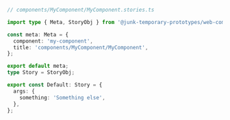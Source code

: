 ```ts
// components/MyComponent/MyComponent.stories.ts

import type { Meta, StoryObj } from '@junk-temporary-prototypes/web-components';

const meta: Meta = {
  component: 'my-component',
  title: 'components/MyComponent/MyComponent',
};

export default meta;
type Story = StoryObj;

export const Default: Story = {
  args: {
    something: 'Something else',
  },
};
```

